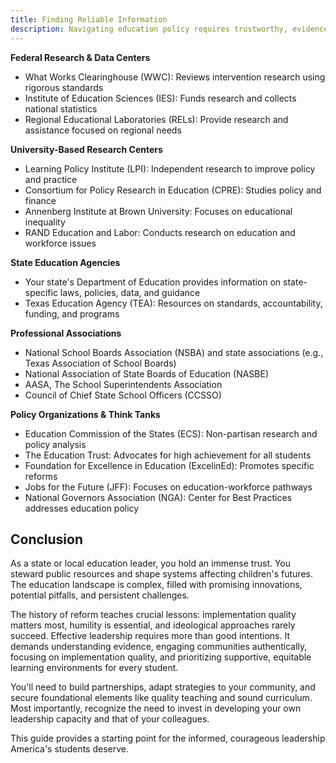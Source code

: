 ```yaml
---
title: Finding Reliable Information
description: Navigating education policy requires trustworthy, evidence-based information. Always evaluate sources for potential bias and research quality.
---
```


**Federal Research & Data Centers**
- What Works Clearinghouse (WWC): Reviews intervention research using rigorous standards
- Institute of Education Sciences (IES): Funds research and collects national statistics
- Regional Educational Laboratories (RELs): Provide research and assistance focused on regional needs

**University-Based Research Centers**
- Learning Policy Institute (LPI): Independent research to improve policy and practice
- Consortium for Policy Research in Education (CPRE): Studies policy and finance
- Annenberg Institute at Brown University: Focuses on educational inequality
- RAND Education and Labor: Conducts research on education and workforce issues

**State Education Agencies**
- Your state's Department of Education provides information on state-specific laws, policies, data, and guidance
- Texas Education Agency (TEA): Resources on standards, accountability, funding, and programs

**Professional Associations**
- National School Boards Association (NSBA) and state associations (e.g., Texas Association of School Boards)
- National Association of State Boards of Education (NASBE)
- AASA, The School Superintendents Association
- Council of Chief State School Officers (CCSSO)

**Policy Organizations & Think Tanks**
- Education Commission of the States (ECS): Non-partisan research and policy analysis
- The Education Trust: Advocates for high achievement for all students
- Foundation for Excellence in Education (ExcelinEd): Promotes specific reforms
- Jobs for the Future (JFF): Focuses on education-workforce pathways
- National Governors Association (NGA): Center for Best Practices addresses education policy

## Conclusion

As a state or local education leader, you hold an immense trust. You steward public resources and shape systems affecting children's futures. The education landscape is complex, filled with promising innovations, potential pitfalls, and persistent challenges.

The history of reform teaches crucial lessons: implementation quality matters most, humility is essential, and ideological approaches rarely succeed. Effective leadership requires more than good intentions. It demands understanding evidence, engaging communities authentically, focusing on implementation quality, and prioritizing supportive, equitable learning environments for every student.

You'll need to build partnerships, adapt strategies to your community, and secure foundational elements like quality teaching and sound curriculum. Most importantly, recognize the need to invest in developing your own leadership capacity and that of your colleagues.

This guide provides a starting point for the informed, courageous leadership America's students deserve.
